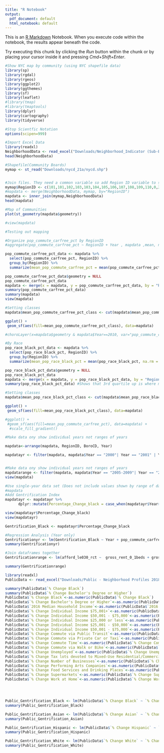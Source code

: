 ```yaml
---
title: "R Notebook"
output:
  pdf_document: default
  html_notebook: default
---
```


This is an [R Markdown](http://rmarkdown.rstudio.com) Notebook. When you execute code within the notebook, the results appear beneath the code. 

Try executing this chunk by clicking the *Run* button within the chunk or by placing your cursor inside it and pressing *Cmd+Shift+Enter*. 

```r
#Show NYC map by community (using NYC shapefile data)
library(sp)
library(rgdal)
library(rgeos)
library(ggplot2)
library(ggthemes)
library(sf)
library(leaflet)
#library(tmap)
#library(tmaptools)
library(dplyr)
library(cartography)
library(tidyverse)

#Stop Scientfic Notation
options(scipen=999)

#Import Excel Data
library(readxl)
NeighborhoodData <- read_excel("Downloads/Neighborhood_Indicator (Sub-Borough_.xlsx")
head(NeighborhoodData)

#Shapefile(Community Boards)
mymap <- st_read("Downloads/nycd_21a/nycd.shp")


#Join files. They need a common variable so add Region ID variable to shapefile
mymap$RegionID <- c(101,101,102,103,103,104,105,106,107,108,109,110,0,201,201,203,204,202,205,206,208,209,210,0,0,0,301,302,303,304,305,306,307,308,309,310,311,312,313,314,315,316,317,318,0,0,401,402,403,404,405,406,407,408,409,410,411,412,413,414,0,0,0,0,0,501,502,503,0,202,207)
#mapdata <- merge(NeighborhoodData, mymap, by="RegionID")
mapdata <- inner_join(mymap,NeighborhoodData)
head(mapdata)
```


```r
#Map of Communities
plot(st_geometry(mapdata$geometry))
```

```r
#view(mapdata)
```


```r

#Testing out mapping

#Organize pop_commute_carfree_pct by RegionID
#aggregate(pop_commute_carfree_pct ~ RegionID + Year , mapdata ,mean, na.rm = TRUE)

pop_commute_carfree_pct_data <- mapdata %>%
  select(pop_commute_carfree_pct, RegionID) %>%
  group_by(RegionID) %>%
  summarize(mean_pop_commute_carfree_pct = mean(pop_commute_carfree_pct, na.rm = TRUE))


```

```r
pop_commute_carfree_pct_data$geometry = NULL
pop_commute_carfree_pct_data
mapdata <- merge(x = mapdata, y = pop_commute_carfree_pct_data, by = "RegionID", all = TRUE)
summary(pop_commute_carfree_pct_data)
summary(mapdata)
view(mapdata)
```



```r
#Setting classes
mapdata$mean_pop_commute_carfree_pct_class <- cut(mapdata$mean_pop_commute_carfree_pct, breaks = c(.0,.5973,.7606,.8288,Inf), labels=c("Lowest Quartile", "1st Quartile to Median", "Median to 3rd Quartile","Highest Quartile"))

ggplot() + 
 geom_sf(aes(fill=mean_pop_commute_carfree_pct_class), data=mapdata) 

#choroLayer(x=mapdata$geometry & mapdata$Year==2010, var="pop_commute_carfree_pct")
```
```r

#By Race
pop_race_black_pct_data <- mapdata %>%
  select(pop_race_black_pct, RegionID) %>%
  group_by(RegionID) %>%
  summarize(mean_pop_race_black_pct = mean(pop_race_black_pct, na.rm = TRUE))

pop_race_black_pct_data$geometry = NULL
pop_race_black_pct_data
mapdata <- merge(x = mapdata, y = pop_race_black_pct_data, by = "RegionID", all = TRUE)
summary(pop_race_black_pct_data) #Shows that 3rd quartile up is where most black neighborhoods are

#Setting classes
mapdata$mean_pop_race_black_pct_class <- cut(mapdata$mean_pop_race_black_pct, breaks = c(0,0.035600 ,0.128733 ,0.316633,.5,.70, Inf), labels=c("Lowest Quartile", "1st Quartile to Median", "Median to 3rd Quartile","3rd Quartile to 50% Black", "50% to 70% Black", "Over 70% Black"))

ggplot() + 
 geom_sf(aes(fill=mean_pop_race_black_pct_class), data=mapdata) 

#ggplot() + 
 #geom_sf(aes(fill=mean_pop_commute_carfree_pct), data=mapdata) +
  #scale_fill_gradient()
```


```r
#Make data ony show individual years not ranges of years

mapdata<-arrange(mapdata, RegionID, BoroCD, Year)

mapdatayr <- filter(mapdata, mapdata$Year == "2000"| Year == "2001" | Year == "2002" |  Year == "2003" |  Year == "2004" |  Year == "2005" | Year == "2006" |  Year == "2007" |  Year == "2008" | Year == "2009" | Year == "2010" | Year == "2011" | Year == "2012" | Year == "2013" | Year == "2014" | Year == "2015" | Year == "2016" | Year == "2017" | Year == "2018")


#Make data ony show individual years not ranges of years
mapdatarange <- filter(mapdata, mapdata$Year == "2005-2009"| Year == "2006-2010" | Year == "2007-2011" |  Year == "2008-2012" |  Year == "2009-2013" |  Year == "2010-2014" | Year == "2011-2015" |  Year == "2012-2016" |  Year == "2013-2017" | Year == "2014-2018" )
view(mapdata)
```


```r
#Use single-year data set (Does not include values shown by range of dates)
#mapdata
#Add Gentrification Index 
mapdatayr <- mapdatayr %>%
      dplyr::mutate(Percentage_Change_black = case_when(mapdatayr$Year>2000 ~pop_race_black_pct/lag(pop_race_black_pct)-1)*100)

view(mapdatayr$Percentage_Change_black)
view(mapdatayr)

Gentrification_Black <- mapdatayr$Percentage_Change_black
```

```r
#Regression Analysis (Year only)
Gentrificationyr <- lm(Gentrification_Black ~ Year + pop_commute_carfree_pct + hh_inc_own_med_adj + hh_inc_rent_med_adj + pop_race_asian_pct + pop_race_white_pct + pop_race_hisp_pct + pop_race_div_idx + pop_commute_time_avg +  population_density + voucher_pct + unit_occ_own_pct + priv_evic_amt_sought_med_adj + lp_fam14condo_rate + rent_gross_med_adj + hh_u18_pct + hp_first_hi_pct + income_diversity_ratio + hp_first_orig_lmi_nbhd_pct + lp_fam14condo_rate + pop_pov_65p_pct + pop_disabled_pct + pop_edu_collp_pct + pop_foreign_pct + priv_evic_filing_rt + priv_evic_amt_sought_med_adj + refi_orig_rt, data=mapdatayr)
summary(Gentrificationyr)
```

```r
#Join dataframes together
Gentrificationrange <- lm(afford_le030_rct ~  gross_rent_0_1beds + gross_rent_2_3beds + pop_discon_youth_pct + rburden_mod_ami_81_120 + rburden_mod_ami_le80 + unit_vac_rent_pct + unit_occ_rent_sevcrowd_pct + rent_burden_sev_pct + rent_gross_recent_med_adj, data=mapdatarange)

summary(Gentrificationrange)
```

```r
library(readxl)
PublicData <- read_excel("Downloads/Public - Neighborhood Profiles 2018.xlsx")
```

```r
summary(PublicData$`% Change Black`)
summary(PublicData$`% Change Bachelor's Degree or Higher`)
PublicData$`% Change Black`<-as.numeric(PublicData$`% Change Black`)
PublicData$`% Change Bachelor's Degree or Higher`<-as.numeric(PublicData$`% Change Bachelor's Degree or Higher`)
PublicData$`2016 Median Household Income`<-as.numeric(PublicData$`2016 Median Household Income`)
PublicData$`% Change Individual Income $75,001+`<-as.numeric(PublicData$`% Change Individual Income $75,001+`)
PublicData$`% Change Individual Income $50,001 - $75,000`<-as.numeric(PublicData$`% Change Individual Income $50,001 - $75,000` )
PublicData$`% Change Individual Income $25,000 or less`<-as.numeric(PublicData$`% Change Individual Income $25,000 or less`)
PublicData$`% Change Individual Income $25,001 - $50,000`<-as.numeric(PublicData$`% Change Individual Income $25,001 - $50,000`)
PublicData$`% Change Individual Income $50,001 - $75,000`<-as.numeric(PublicData$`% Change Individual Income $50,001 - $75,000`)
PublicData$`% Change Commute via Public Transit`<-as.numeric(PublicData$`% Change Commute via Public Transit`)
PublicData$`% Change Commute via Private Car or Taxi`<-as.numeric(PublicData$`% Change Commute via Private Car or Taxi`)
PublicData$`% Change Commute Time`<-as.numeric(PublicData$`% Change Commute Time`)
PublicData$`% Change Commute via Walk or Bike`<-as.numeric(PublicData$`% Change Commute via Walk or Bike`)
PublicData$`% Change Unemployed`<-as.numeric(PublicData$`% Change Unemployed`)
PublicData$`% Change Tax lots devoted to Mixed-Use Residential/Commercial`<-as.numeric(PublicData$`% Change Tax lots devoted to Mixed-Use Residential/Commercial`)
PublicData$`% Change Number of Businesses`<-as.numeric(PublicData$`% Change Number of Businesses`)
PublicData$`% Change Performing Arts Companies`<-as.numeric(PublicData$`% Change Performing Arts Companies`)
PublicData$`% Change Food Services and Drinking Places`<-as.numeric(PublicData$`% Change Food Services and Drinking Places`)
PublicData$`% Change Supermarkets`<-as.numeric(PublicData$`% Change Supermarkets`)
PublicData$`% Change Work at Home`<-as.numeric(PublicData$`% Change Work at Home`)




Public_Gentrification_Black <- lm(PublicData$`% Change Black` ~ `% Change Bachelor's Degree or Higher` +`% Change Individual Income $75,001+` + `% Change Individual Income $50,001 - $75,000` + `% Change Individual Income $25,000 or less` + `% Change Individual Income $25,001 - $50,000` + `% Change Individual Income $50,001 - $75,000` + `% Change Commute via Public Transit` + `% Change Commute via Private Car or Taxi` + `% Change Commute Time` + `% Change Commute via Walk or Bike` + `% Change Unemployed` + `% Change Tax lots devoted to Mixed-Use Residential/Commercial` + `% Change Number of Businesses` + `% Change Performing Arts Companies` + `% Change Food Services and Drinking Places` + `% Change Supermarkets` + `% Change Work at Home`, data=PublicData)
summary(Public_Gentrification_Black)
```


```r
Public_Gentrification_Asian <- lm(PublicData$`% Change Asian` ~ `% Change Bachelor's Degree or Higher`  + `% Change Individual Income $75,001+` + `% Change Individual Income $50,001 - $75,000` + `% Change Individual Income $25,000 or less` + `% Change Individual Income $25,001 - $50,000` + `% Change Individual Income $50,001 - $75,000` + `% Change Commute via Public Transit` + `% Change Commute via Private Car or Taxi` + `% Change Commute Time` + `% Change Commute via Walk or Bike`+ `% Change Unemployed` + `% Change Tax lots devoted to Mixed-Use Residential/Commercial` + `% Change Number of Businesses` + `% Change Performing Arts Companies` + `% Change Food Services and Drinking Places`+ `% Change Supermarkets`+ `% Change Work at Home`, data=PublicData)
summary(Public_Gentrification_Asian)
```

```r
Public_Gentrification_Hispanic <- lm(PublicData$`% Change Hispanic` ~ `% Change Bachelor's Degree or Higher` + `% Change Individual Income $75,001+` + `% Change Individual Income $50,001 - $75,000` + `% Change Individual Income $25,000 or less` + `% Change Individual Income $25,001 - $50,000` + `% Change Individual Income $50,001 - $75,000` + `% Change Commute via Public Transit` + `% Change Commute via Private Car or Taxi` + `% Change Commute Time` + `% Change Commute via Walk or Bike`+ `% Change Unemployed` + `% Change Tax lots devoted to Mixed-Use Residential/Commercial` + `% Change Number of Businesses` + `% Change Performing Arts Companies` + `% Change Food Services and Drinking Places`+ `% Change Supermarkets`+ `% Change Work at Home`, data=PublicData)
summary(Public_Gentrification_Hispanic)
```
```r
Public_Gentrification_White <- lm(PublicData$`% Change White` ~ `% Change Bachelor's Degree or Higher` + `% Change Individual Income $75,001+` + `% Change Individual Income $50,001 - $75,000` + `% Change Individual Income $25,000 or less` + `% Change Individual Income $25,001 - $50,000` + `% Change Individual Income $50,001 - $75,000` + `% Change Commute via Public Transit` + `% Change Commute via Private Car or Taxi` + `% Change Commute Time` + `% Change Commute via Walk or Bike`+ `% Change Unemployed` + `% Change Tax lots devoted to Mixed-Use Residential/Commercial` + `% Change Number of Businesses`  + `% Change Performing Arts Companies` + `% Change Food Services and Drinking Places`+ `% Change Supermarkets`+ `% Change Work at Home` , data=PublicData)
summary(Public_Gentrification_White)
```





